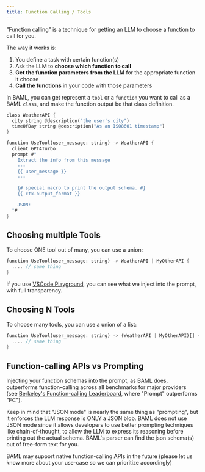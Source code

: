 ```yaml
---
title: Function Calling / Tools
---
```

"Function calling" is a technique for getting an LLM to choose a function to call for you.

The way it works is:
1. You define a task with certain function(s)
2. Ask the LLM to **choose which function to call**
3. **Get the function parameters from the LLM** for the appropriate function it choose
4. **Call the functions** in your code with those parameters

In BAML, you can get represent a `tool` or a `function` you want to call as a BAML `class`, and make the function output be that class definition.

```rust BAML
class WeatherAPI {
  city string @description("the user's city")
  timeOfDay string @description("As an ISO8601 timestamp")
}

function UseTool(user_message: string) -> WeatherAPI {
  client GPT4Turbo
  prompt #"
    Extract the info from this message
    ---
    {{ user_message }}
    ---

    {# special macro to print the output schema. #}
    {{ ctx.output_format }}

    JSON:
  "#
}
```

## Choosing multiple Tools

To choose ONE tool out of many, you can use a union:
```rust BAML
function UseTool(user_message: string) -> WeatherAPI | MyOtherAPI {
  .... // same thing
}
```

<Tip>If you use [VSCode Playground](/docs/get-started/quickstart/editors-vscode), you can see what we inject into the prompt, with full transparency.</Tip>

## Choosing N Tools
To choose many tools, you can use a union of a list:
```rust BAML
function UseTool(user_message: string) -> (WeatherAPI | MyOtherAPI)[] {
  .... // same thing
}
```

## Function-calling APIs vs Prompting
Injecting your function schemas into the prompt, as BAML does, outperforms function-calling across all benchmarks for major providers (see [Berkeley's Function-calling Leaderboard](https://gorilla.cs.berkeley.edu/leaderboard.html), where "Prompt" outperforms "FC").

Keep in mind that "JSON mode" is nearly the same thing as "prompting", but it enforces the LLM response is ONLY a JSON blob.
BAML does not use JSON mode since it allows developers to use better prompting techniques like chain-of-thought, to allow the LLM to express its reasoning before printing out the actual schema. BAML's parser can find the json schema(s) out of free-form text for you.

BAML may support native function-calling APIs in the future (please let us know more about your use-case so we can prioritize accordingly)